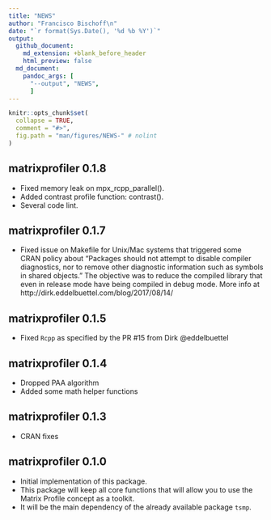 ```yaml
---
title: "NEWS"
author: "Francisco Bischoff\n"
date: "`r format(Sys.Date(), '%d %b %Y')`"
output:
  github_document:
    md_extension: +blank_before_header
    html_preview: false
  md_document:
    pandoc_args: [
      "--output", "NEWS",
      ]
---
```


<!-- NEWS.md is generated from NEWS.Rmd. Please edit that file -->

```r
knitr::opts_chunk$set(
  collapse = TRUE,
  comment = "#>",
  fig.path = "man/figures/NEWS-" # nolint
)
```

## matrixprofiler 0.1.8

-   Fixed memory leak on mpx_rcpp_parallel().
-   Added contrast profile function: contrast().
-   Several code lint.

## matrixprofiler 0.1.7

-   Fixed issue on Makefile for Unix/Mac systems that triggered some CRAN policy about
    "Packages should not attempt to disable compiler diagnostics, nor to remove other diagnostic
    information such as symbols in shared objects." The objective was to reduce the compiled
    library that even in release mode have being compiled in debug mode.
    More info at http://dirk.eddelbuettel.com/blog/2017/08/14/

## matrixprofiler 0.1.5

-   Fixed `Rcpp` as specified by the PR #15 from Dirk @eddelbuettel

## matrixprofiler 0.1.4

-   Dropped PAA algorithm
-   Added some math helper functions

## matrixprofiler 0.1.3

-   CRAN fixes

## matrixprofiler 0.1.0

-   Initial implementation of this package.
-   This package will keep all core functions that will allow you to use the Matrix Profile concept as a toolkit.
-   It will be the main dependency of the already available package `tsmp`.
